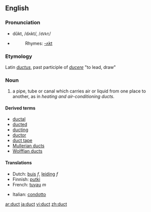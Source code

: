 ==English==
===Pronunciation===
*dŭkt, /dʌkt/, /<tt>dVkt</tt>/
*{{audio|en-us-duct.ogg|Audio (US)}}
*:Rhymes: [[Rhymes:English:-ʌkt|-ʌkt]]

===Etymology===
Latin ''[[ductus]]'', past participle of ''[[ducere]]'' "to lead, draw"

===Noun===
{{en-noun}}

#a pipe, tube or canal which carries air or liquid from one place to another, as in ''heating and air-conditioning ducts''.

====Derived terms====
*[[ductal]]
*[[ducted]]
*[[ducting]]
*[[ductor]]
*[[duct tape]]
*[[Mullerian duct]]s
*[[Wolffian duct]]s

====Translations====
{{top}}
*Dutch: [[buis]] ''f'', [[leiding]] ''f''
*Finnish: [[putki]]
*French: [[tuyau]] ''m''
{{mid}}
*Italian: [[condotto]] {{m}}
{{bottom}}

[[ar:duct]]
[[ja:duct]]
[[vi:duct]]
[[zh:duct]]